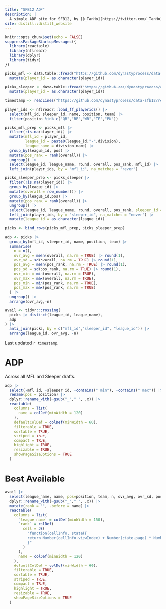 ```yaml
---
title: "SFB12 ADP"
description: |
  A simple ADP site for SFB12, by [@_TanHo](https://twitter.com/_TanHo)
site: distill::distill_website
---
```


```r
knitr::opts_chunk$set(echo = FALSE)
suppressPackageStartupMessages({
  library(reactable)
  library(nflreadr)
  library(dplyr)
  library(tidyr)
})
```
```r
picks_mfl <- data.table::fread("https://github.com/dynastyprocess/data-sfb12/releases/download/data-mfl/draft_picks_mfl.csv") |> 
  mutate(player_id = as.character(player_id))

picks_sleeper <- data.table::fread("https://github.com/dynastyprocess/data-sfb12/releases/download/data-sleeper/draft_picks_sleeper.csv") |> 
  mutate(player_id = as.character(player_id))

timestamp <- readLines("https://github.com/dynastyprocess/data-sfb12/releases/download/data-sleeper/timestamp.txt")

player_ids <- nflreadr::load_ff_playerids() |> 
  select(mfl_id, sleeper_id, name, position, team) |> 
  filter(position %in% c("QB","RB","WR","TE","PK")) 

picks_mfl_prep <- picks_mfl |> 
  filter(!is.na(player_id)) |> 
  mutate(mfl_id = player_id,
         league_id = paste0(league_id,"-",division),
         league_name = division_name) |> 
  group_by(league_id, pos) |>
  mutate(pos_rank = rank(overall)) |> 
  ungroup() |> 
  select(league_id, league_name, round, overall, pos_rank, mfl_id) |> 
  left_join(player_ids, by = "mfl_id", na_matches = "never")

picks_sleeper_prep <- picks_sleeper |> 
  filter(!is.na(player_id)) |>
  group_by(league_id) |>
  mutate(overall = row_number()) |>
  group_by(league_id,pos) |>
  mutate(pos_rank = rank(overall)) |> 
  ungroup() |> 
  select(league_id, league_name, round, overall, pos_rank, sleeper_id = player_id) |> 
  left_join(player_ids, by = "sleeper_id", na_matches = "never") |> 
  mutate(league_id = as.character(league_id))

picks <- bind_rows(picks_mfl_prep, picks_sleeper_prep) 

adp <- picks |> 
  group_by(mfl_id, sleeper_id, name, position, team) |>
  summarise(
    n = n(),
    ovr_avg = mean(overall, na.rm = TRUE) |> round(1),
    ovr_sd = sd(overall, na.rm = TRUE) |> round(1),
    pos_avg = mean(pos_rank, na.rm = TRUE) |> round(1),
    pos_sd = sd(pos_rank, na.rm = TRUE) |> round(1),
    ovr_min = min(overall, na.rm = TRUE),
    ovr_max = max(overall, na.rm = TRUE),
    pos_min = min(pos_rank, na.rm = TRUE),
    pos_max = max(pos_rank, na.rm = TRUE)
  ) |>
  ungroup() |>
  arrange(ovr_avg,-n)

avail <- tidyr::crossing(
  picks |> distinct(league_id, league_name),
  adp
) |> 
  anti_join(picks, by = c("mfl_id","sleeper_id", "league_id")) |> 
  arrange(league_id, ovr_avg, -n)

```

Last updated `r timestamp`. 

# ADP
Across all MFL and Sleeper drafts.

```r
adp |> 
  select(-mfl_id, -sleeper_id, -contains("_min"), -contains("_max")) |>
  rename(pos = position) |>
  dplyr::rename_with(~gsub("_"," ", .x)) |> 
  reactable(
    columns = list(
      name = colDef(minWidth = 120)
    ),
    defaultColDef = colDef(minWidth = 60),
    filterable = TRUE,
    sortable = TRUE,
    striped = TRUE,
    compact = TRUE,
    highlight = TRUE,
    resizable = TRUE,
    showPageSizeOptions = TRUE
  )
```

# Best Available

```r
avail |> 
  select(league_name, name, pos=position, team, n, ovr_avg, ovr_sd, pos_avg, pos_sd) |> 
  dplyr::rename_with(~gsub("_"," ", .x)) |> 
  mutate(rank = "", .before = name) |> 
  reactable(
    columns = list(
      `league name` = colDef(minWidth = 150),
      `rank` = colDef(
        cell = JS(
          "function(cellInfo, state){
          return Number(cellInfo.viewIndex) + Number(state.page) * Number(state.pageSize) + 1
          }"
        )
      ),
      name = colDef(minWidth = 120)
    ),
    defaultColDef = colDef(minWidth = 60),
    filterable = TRUE,
    sortable = TRUE,
    striped = TRUE,
    compact = TRUE,
    highlight = TRUE,
    resizable = TRUE,
    showPageSizeOptions = TRUE
  )
```

